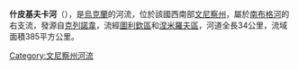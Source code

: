 '''什皮基夫卡河'''（{{lang-uk|Шпиківка}}），是[[烏克蘭|烏克蘭]]的河流，位於該國西南部[[文尼察州|文尼察州]]，屬於[[南布格河|南布格河]]的右支流，發源自[[克列諾韋_(圖利欽區)|克列諾韋]]，流經[[圖利欽區|圖利欽區]]和[[涅米羅夫區|涅米羅夫區]]，河道全長34公里，流域面積385平方公里。

{{DEFAULTSORT:Шпиківка (річка)}}
[[Category:文尼察州河流|Category:文尼察州河流]]


{{Ukraine-river-stub}}